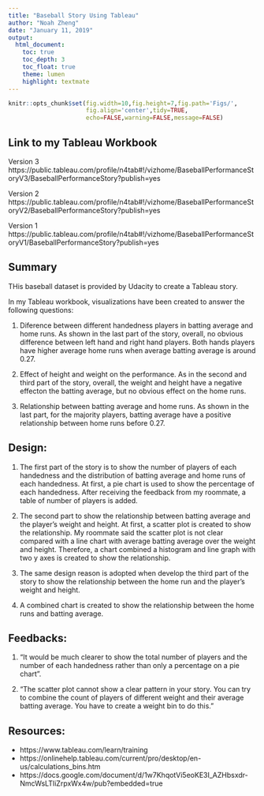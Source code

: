 ```yaml
---
title: "Baseball Story Using Tableau"
author: "Noah Zheng"
date: "January 11, 2019"
output: 
  html_document:
    toc: true
    toc_depth: 3
    toc_float: true
    theme: lumen
    highlight: textmate
---
```


```r
knitr::opts_chunk$set(fig.width=10,fig.height=7,fig.path='Figs/',
                      fig.align='center',tidy=TRUE,
                      echo=FALSE,warning=FALSE,message=FALSE)

```


## Link to my Tableau Workbook
Version 3
https://public.tableau.com/profile/n4tab#!/vizhome/BaseballPerformanceStoryV3/BaseballPerformanceStory?publish=yes

Version 2
https://public.tableau.com/profile/n4tab#!/vizhome/BaseballPerformanceStoryV2/BaseballPerformanceStory?publish=yes

Version 1
https://public.tableau.com/profile/n4tab#!/vizhome/BaseballPerformanceStoryV1/BaseballPerformanceStory?publish=yes


## Summary
THis baseball dataset is provided by Udacity to create a Tableau story. 

In my Tableau workbook, visualizations have been created to answer the following questions:

1. Diference between different handedness players in batting average and home runs. As shown in the last part of the story, overall, no obvious difference between left hand and right hand players. Both hands players have higher average home runs when average batting average is around 0.27.

2. Effect of height and weight on the performance. As in the second and third part of the story, overall, the weight and height have a negative effecton the batting average, but no obvious effect on the home runs. 

3. Relationship between batting average and home runs. As shown in the last part, for the majority players, batting average have a positive relationship between home runs before 0.27. 

## Design:
1. The first part of the story is to show the number of players of each handedness and the distribution of batting average and home runs of each handedness. At first, a pie chart is used to show the percentage of each handedness. After receiving the feedback from my roommate, a table of number of players is added.

2. The second part to show the relationship between batting average and the player's weight and height. At first, a scatter plot is created to show the relationship. My roommate said the scatter plot is not clear compared with a line chart with average batting average over the weight and height. Therefore, a chart combined a histogram and line graph with two y axes is created to show the relationship.

3. The same design reason is adopted when develop the third part of the story to show the relationship between the home run and the player's weight and height. 

4. A combined chart is created to show the relationship between the home runs and batting average. 


## Feedbacks:
1. "It would be much clearer to show the total number of players and the number of each handedness rather than only a percentage on a pie chart".

2. "The scatter plot cannot show a clear pattern in your story. You can try to combine the count of players of different weight and their average batting average. You have to create a weight bin to do this."

## Resources:
- https://www.tableau.com/learn/training
- https://onlinehelp.tableau.com/current/pro/desktop/en-us/calculations_bins.htm
- https://docs.google.com/document/d/1w7KhqotVi5eoKE3I_AZHbsxdr-NmcWsLTIiZrpxWx4w/pub?embedded=true




